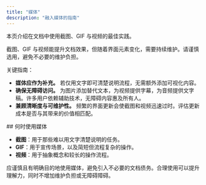 ```yaml
---
title: "媒体"
description: "融入媒体的指南"
---
```


<Tip>
  本页介绍在文档中使用截图、GIF 与视频的最佳实践。
</Tip>

截图、GIF 与视频能提升文档效果，但随着界面元素变化，需要持续维护。请谨慎选用，避免不必要的维护负担。

关键指南：

- **媒体应作为补充。** 若仅用文字即可清楚说明流程，无需额外添加可视化内容。
- **确保无障碍访问。** 为图片添加替代文本，为视频提供字幕，为音频提供文字稿。许多用户依赖辅助技术，无障碍内容惠及所有人。
- **兼顾清晰度与可维护性。** 频繁的界面更新会使截图和视频迅速过时。评估更新成本是否与其带来的价值相匹配。

<div id="when-to-use-media">
  ## 何时使用媒体
</div>

* **截图**：用于那些难以用文字清楚说明的任务。
* **GIF**：用于宣传场景，以及简短但流程复杂的操作。
* **视频**：用于抽象概念和较长的操作流程。

应谨慎且有明确目的地使用媒体，避免引入不必要的文档债务。合理使用可以提升理解力，同时不增加维护负担或无障碍障碍。